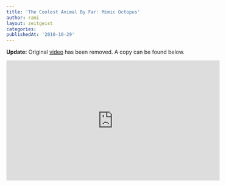 ```yaml
---
title: 'The Coolest Animal By Far: Mimic Octopus'
author: rami
layout: zeitgeist
categories:
publishedAt: '2010-10-29'
---
```


__Update:__ Original [video](http://www.youtube.com/watch?v=ygh1-ul6E94?wmode=transparent) has been removed. A copy can be found below.

<iframe width="560" height="315" src="https://www.youtube-nocookie.com/embed/t-LTWFnGmeg" frameborder="0" allow="accelerometer; autoplay; encrypted-media; gyroscope; picture-in-picture" allowfullscreen></iframe>


